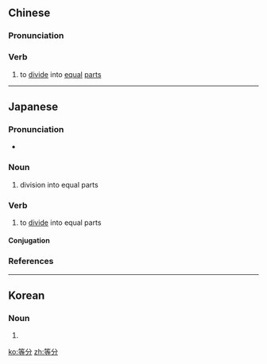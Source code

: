 ==Chinese==
{{zh-forms}}

===Pronunciation===
{{zh-pron
|m=děngfēn
|c=dang2 fan1
|mn=téng-hun
|cat=v
}}

===Verb===
{{zh-verb}}

# to [[divide]] into [[equal]] [[part]]s

----

==Japanese==
{{ja-kanjitab|とう|ぶん|yomi=o}}

===Pronunciation===
* {{ja-pron|とうぶん|y=o|acc=0|acc_ref=NHK}}

===Noun===
{{ja-noun|とうぶん}}

# division into equal parts

===Verb===
{{ja-verb-suru|tr=trans|とうぶん}}

# to [[divide]] into equal parts

====Conjugation====
{{ja-suru|とうぶん}}

===References===
<references/>
----
==Korean==
{{ko-hanjatab}}

===Noun===
{{ko-noun|hj|hangeul=등분}}

# {{hanja form of|등분}}

[[ko:等分]]
[[zh:等分]]